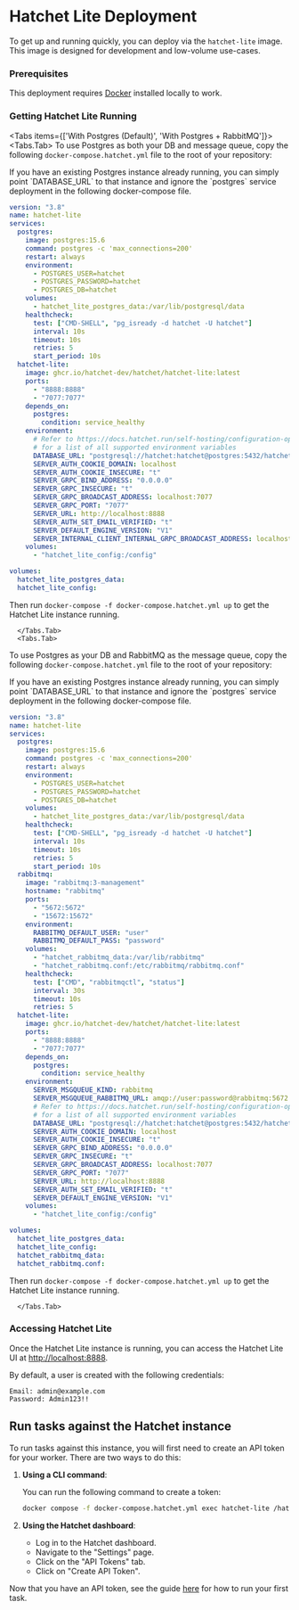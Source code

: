 
# Hatchet Lite Deployment

To get up and running quickly, you can deploy via the `hatchet-lite` image. This image is designed for development and low-volume use-cases.

<Steps>

### Prerequisites

This deployment requires [Docker](https://docs.docker.com/engine/install/) installed locally to work.

### Getting Hatchet Lite Running

<Tabs items={['With Postgres (Default)', 'With Postgres + RabbitMQ']}>
  <Tabs.Tab>
To use Postgres as both your DB and message queue, copy the following `docker-compose.hatchet.yml` file to the root of your repository:

<Callout type="info">
  If you have an existing Postgres instance already running, you can simply
  point `DATABASE_URL` to that instance and ignore the `postgres` service
  deployment in the following docker-compose file.
</Callout>

```yaml filename="docker-compose.hatchet.yml" copy
version: "3.8"
name: hatchet-lite
services:
  postgres:
    image: postgres:15.6
    command: postgres -c 'max_connections=200'
    restart: always
    environment:
      - POSTGRES_USER=hatchet
      - POSTGRES_PASSWORD=hatchet
      - POSTGRES_DB=hatchet
    volumes:
      - hatchet_lite_postgres_data:/var/lib/postgresql/data
    healthcheck:
      test: ["CMD-SHELL", "pg_isready -d hatchet -U hatchet"]
      interval: 10s
      timeout: 10s
      retries: 5
      start_period: 10s
  hatchet-lite:
    image: ghcr.io/hatchet-dev/hatchet/hatchet-lite:latest
    ports:
      - "8888:8888"
      - "7077:7077"
    depends_on:
      postgres:
        condition: service_healthy
    environment:
      # Refer to https://docs.hatchet.run/self-hosting/configuration-options
      # for a list of all supported environment variables
      DATABASE_URL: "postgresql://hatchet:hatchet@postgres:5432/hatchet?sslmode=disable"
      SERVER_AUTH_COOKIE_DOMAIN: localhost
      SERVER_AUTH_COOKIE_INSECURE: "t"
      SERVER_GRPC_BIND_ADDRESS: "0.0.0.0"
      SERVER_GRPC_INSECURE: "t"
      SERVER_GRPC_BROADCAST_ADDRESS: localhost:7077
      SERVER_GRPC_PORT: "7077"
      SERVER_URL: http://localhost:8888
      SERVER_AUTH_SET_EMAIL_VERIFIED: "t"
      SERVER_DEFAULT_ENGINE_VERSION: "V1"
      SERVER_INTERNAL_CLIENT_INTERNAL_GRPC_BROADCAST_ADDRESS: localhost:7077
    volumes:
      - "hatchet_lite_config:/config"

volumes:
  hatchet_lite_postgres_data:
  hatchet_lite_config:
```

Then run `docker-compose -f docker-compose.hatchet.yml up` to get the Hatchet Lite instance running.

      </Tabs.Tab>
      <Tabs.Tab>

To use Postgres as your DB and RabbitMQ as the message queue, copy the following `docker-compose.hatchet.yml` file to the root of your repository:

<Callout type="info">
  If you have an existing Postgres instance already running, you can simply
  point `DATABASE_URL` to that instance and ignore the `postgres` service
  deployment in the following docker-compose file.
</Callout>

```yaml filename="docker-compose.hatchet.yml" copy
version: "3.8"
name: hatchet-lite
services:
  postgres:
    image: postgres:15.6
    command: postgres -c 'max_connections=200'
    restart: always
    environment:
      - POSTGRES_USER=hatchet
      - POSTGRES_PASSWORD=hatchet
      - POSTGRES_DB=hatchet
    volumes:
      - hatchet_lite_postgres_data:/var/lib/postgresql/data
    healthcheck:
      test: ["CMD-SHELL", "pg_isready -d hatchet -U hatchet"]
      interval: 10s
      timeout: 10s
      retries: 5
      start_period: 10s
  rabbitmq:
    image: "rabbitmq:3-management"
    hostname: "rabbitmq"
    ports:
      - "5672:5672"
      - "15672:15672"
    environment:
      RABBITMQ_DEFAULT_USER: "user"
      RABBITMQ_DEFAULT_PASS: "password"
    volumes:
      - "hatchet_rabbitmq_data:/var/lib/rabbitmq"
      - "hatchet_rabbitmq.conf:/etc/rabbitmq/rabbitmq.conf"
    healthcheck:
      test: ["CMD", "rabbitmqctl", "status"]
      interval: 30s
      timeout: 10s
      retries: 5
  hatchet-lite:
    image: ghcr.io/hatchet-dev/hatchet/hatchet-lite:latest
    ports:
      - "8888:8888"
      - "7077:7077"
    depends_on:
      postgres:
        condition: service_healthy
    environment:
      SERVER_MSGQUEUE_KIND: rabbitmq
      SERVER_MSGQUEUE_RABBITMQ_URL: amqp://user:password@rabbitmq:5672
      # Refer to https://docs.hatchet.run/self-hosting/configuration-options
      # for a list of all supported environment variables
      DATABASE_URL: "postgresql://hatchet:hatchet@postgres:5432/hatchet?sslmode=disable"
      SERVER_AUTH_COOKIE_DOMAIN: localhost
      SERVER_AUTH_COOKIE_INSECURE: "t"
      SERVER_GRPC_BIND_ADDRESS: "0.0.0.0"
      SERVER_GRPC_INSECURE: "t"
      SERVER_GRPC_BROADCAST_ADDRESS: localhost:7077
      SERVER_GRPC_PORT: "7077"
      SERVER_URL: http://localhost:8888
      SERVER_AUTH_SET_EMAIL_VERIFIED: "t"
      SERVER_DEFAULT_ENGINE_VERSION: "V1"
    volumes:
      - "hatchet_lite_config:/config"

volumes:
  hatchet_lite_postgres_data:
  hatchet_lite_config:
  hatchet_rabbitmq_data:
  hatchet_rabbitmq.conf:
```

Then run `docker-compose -f docker-compose.hatchet.yml up` to get the Hatchet Lite instance running.

      </Tabs.Tab>

</Tabs>

### Accessing Hatchet Lite

Once the Hatchet Lite instance is running, you can access the Hatchet Lite UI at [http://localhost:8888](http://localhost:8888).

By default, a user is created with the following credentials:

```
Email: admin@example.com
Password: Admin123!!
```

## Run tasks against the Hatchet instance

To run tasks against this instance, you will first need to create an API token for your worker. There are two ways to do this:

1. **Using a CLI command**:

   You can run the following command to create a token:

   ```sh
   docker compose -f docker-compose.hatchet.yml exec hatchet-lite /hatchet-admin token create --config /config --tenant-id 707d0855-80ab-4e1f-a156-f1c4546cbf52 | xargs
   ```

2. **Using the Hatchet dashboard**:
   - Log in to the Hatchet dashboard.
   - Navigate to the "Settings" page.
   - Click on the "API Tokens" tab.
   - Click on "Create API Token".

Now that you have an API token, see the guide [here](https://docs.hatchet.run/home/setup) for how to run your first task.

</Steps>
